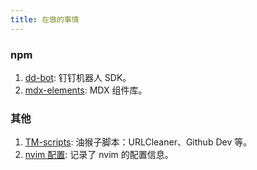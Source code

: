 ```yaml
---
title: 在做的事情
---
```


### npm

1. [dd-bot](https://www.npmjs.com/package/dd-bot): 钉钉机器人 SDK。<Badge github="https://github.com/try-to-fly/dingtalk-bot" npm="dd-bot" />
2. [mdx-elements](https://mdx.dev-hub.top/): MDX 组件库。<Badge github="https://github.com/try-to-fly/mdx-components" npm="mdx-elements" />

### 其他

1. [TM-scripts](https://github.com/try-to-fly/TM-scripts): 油猴子脚本：URLCleaner、Github Dev 等。
2. [nvim 配置](https://github.com/try-to-fly/init.vim): 记录了 nvim 的配置信息。
